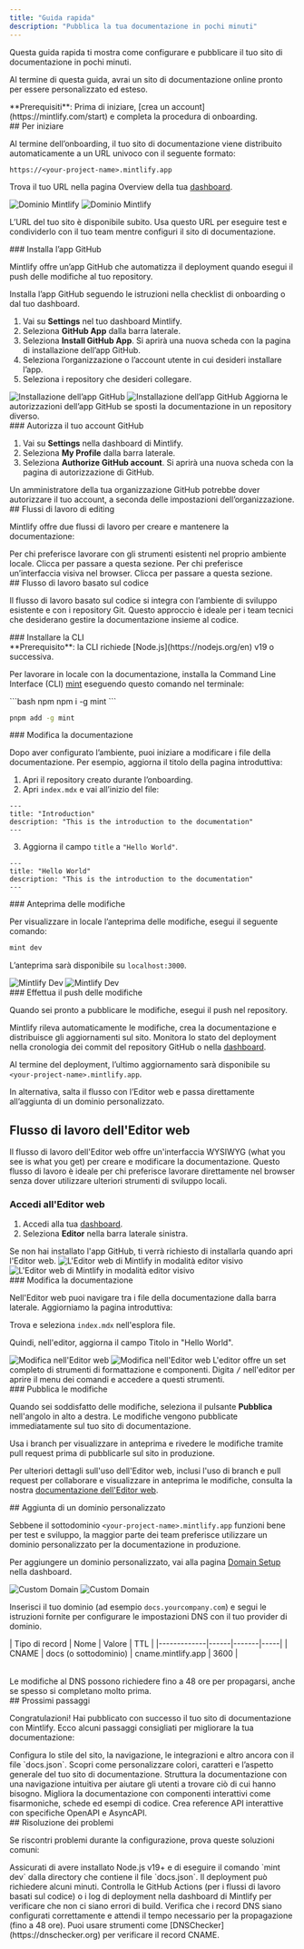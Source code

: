 ```yaml
---
title: "Guida rapida"
description: "Pubblica la tua documentazione in pochi minuti"
---
```


Questa guida rapida ti mostra come configurare e pubblicare il tuo sito di documentazione in pochi minuti.

Al termine di questa guida, avrai un sito di documentazione online pronto per essere personalizzato ed esteso.

<Info>
  **Prerequisiti**: Prima di iniziare, [crea un account](https://mintlify.com/start) e completa la procedura di onboarding.
</Info>

<div id="getting-started">
  ## Per iniziare
</div>

Al termine dell’onboarding, il tuo sito di documentazione viene distribuito automaticamente a un URL univoco con il seguente formato:

```
https://<your-project-name>.mintlify.app
```

Trova il tuo URL nella pagina Overview della tua [dashboard](https://dashboard.mintlify.com/).

<Frame>
  <img src="/images/quickstart/mintlify-domain-light.png" alt="Dominio Mintlify" className="block dark:hidden" />

  <img src="/images/quickstart/mintlify-domain-dark.png" alt="Dominio Mintlify" className="hidden dark:block" />
</Frame>

L’URL del tuo sito è disponibile subito. Usa questo URL per eseguire test e condividerlo con il tuo team mentre configuri il sito di documentazione.

<div id="install-the-github-app">
  ### Installa l’app GitHub
</div>

Mintlify offre un’app GitHub che automatizza il deployment quando esegui il push delle modifiche al tuo repository.

Installa l’app GitHub seguendo le istruzioni nella checklist di onboarding o dal tuo dashboard.

1. Vai su **Settings** nel tuo dashboard Mintlify.
2. Seleziona **GitHub App** dalla barra laterale.
3. Seleziona **Install GitHub App**. Si aprirà una nuova scheda con la pagina di installazione dell’app GitHub.
4. Seleziona l’organizzazione o l’account utente in cui desideri installare l’app.
5. Seleziona i repository che desideri collegare.

<Frame>
  <img src="/images/quickstart/github-app-installation-light.png" alt="Installazione dell’app GitHub" className="block dark:hidden" />

  <img src="/images/quickstart/github-app-installation-dark.png" alt="Installazione dell’app GitHub" className="hidden dark:block" />
</Frame>

<Info>
  Aggiorna le autorizzazioni dell’app GitHub se sposti la documentazione in un repository diverso.
</Info>

<div id="authorize-your-github-account">
  ### Autorizza il tuo account GitHub
</div>

1. Vai su **Settings** nella dashboard di Mintlify.
2. Seleziona **My Profile** dalla barra laterale.
3. Seleziona **Authorize GitHub account**. Si aprirà una nuova scheda con la pagina di autorizzazione di GitHub.

<Info>
  Un amministratore della tua organizzazione GitHub potrebbe dover autorizzare il tuo account, a seconda delle impostazioni dell’organizzazione.
</Info>

<div id="editing-workflows">
  ## Flussi di lavoro di editing
</div>

Mintlify offre due flussi di lavoro per creare e mantenere la documentazione:

<Card title="Flusso di lavoro basato sul codice" icon="terminal" horizontal href="#code-based-workflow">
  Per chi preferisce lavorare con gli strumenti esistenti nel proprio ambiente locale. Clicca per passare a questa sezione.
</Card>

<Card title="Flusso di lavoro con editor web" icon="mouse-pointer-2" horizontal href="#web-editor-workflow">
  Per chi preferisce un’interfaccia visiva nel browser. Clicca per passare a questa sezione.
</Card>

<div id="code-based-workflow">
  ## Flusso di lavoro basato sul codice
</div>

Il flusso di lavoro basato sul codice si integra con l’ambiente di sviluppo esistente e con i repository Git. Questo approccio è ideale per i team tecnici che desiderano gestire la documentazione insieme al codice.

<div id="install-the-cli">
  ### Installare la CLI
</div>

<Info>
  **Prerequisito**: la CLI richiede [Node.js](https://nodejs.org/en) v19 o successiva.
</Info>

Per lavorare in locale con la documentazione, installa la Command Line Interface (CLI) [mint](https://www.npmjs.com/package/mint) eseguendo questo comando nel terminale:

<CodeGroup>
  ```bash npm
  npm i -g mint
  ```

  ```bash pnpm
  pnpm add -g mint
  ```
</CodeGroup>

<div id="edit-the-documentation">
  ### Modifica la documentazione
</div>

Dopo aver configurato l’ambiente, puoi iniziare a modificare i file della documentazione. Per esempio, aggiorna il titolo della pagina introduttiva:

1. Apri il repository creato durante l’onboarding.
2. Apri `index.mdx` e vai all’inizio del file:

```mdx index.mdx
---
title: "Introduction"
description: "This is the introduction to the documentation"
---
```

3. Aggiorna il campo `title` a `"Hello World"`.

```mdx index.mdx {2}
---
title: "Hello World"
description: "This is the introduction to the documentation"
---
```

<div id="preview-the-changes">
  ### Anteprima delle modifiche
</div>

Per visualizzare in locale l’anteprima delle modifiche, esegui il seguente comando:

```bash
mint dev
```

L’anteprima sarà disponibile su `localhost:3000`.

<Frame>
  <img src="/images/quickstart/mintlify-dev-light.png" alt="Mintlify Dev" className="block dark:hidden" />

  <img src="/images/quickstart/mintlify-dev-dark.png" alt="Mintlify Dev" className="hidden dark:block" />
</Frame>

<div id="push-the-changes">
  ### Effettua il push delle modifiche
</div>

Quando sei pronto a pubblicare le modifiche, esegui il push nel repository.

Mintlify rileva automaticamente le modifiche, crea la documentazione e distribuisce gli aggiornamenti sul sito. Monitora lo stato del deployment nella cronologia dei commit del repository GitHub o nella [dashboard](https://dashboard.mintlify.com).

Al termine del deployment, l’ultimo aggiornamento sarà disponibile su `<your-project-name>.mintlify.app`.

<Card title="Vai all'aggiunta di un dominio personalizzato" icon="arrow-down" href="#adding-a-custom-domain" horizontal>
  In alternativa, salta il flusso con l’Editor web e passa direttamente all’aggiunta di un dominio personalizzato.
</Card>

## Flusso di lavoro dell&#39;Editor web

Il flusso di lavoro dell&#39;Editor web offre un&#39;interfaccia WYSIWYG (what you see is what you get) per creare e modificare la documentazione. Questo flusso di lavoro è ideale per chi preferisce lavorare direttamente nel browser senza dover utilizzare ulteriori strumenti di sviluppo locali.

### Accedi all&#39;Editor web

1. Accedi alla tua [dashboard](https://dashboard.mintlify.com).
2. Seleziona **Editor** nella barra laterale sinistra.

<Info>
  Se non hai installato l&#39;app GitHub, ti verrà richiesto di installarla quando apri l&#39;Editor web.
</Info>

<Frame>
  <img alt="L'Editor web di Mintlify in modalità editor visivo" src="/images/quickstart/web-editor-light.png" className="block dark:hidden" />

  <img alt="L'Editor web di Mintlify in modalità editor visivo" src="/images/quickstart/web-editor-dark.png" className="hidden dark:block" />
</Frame>

<div id="edit-the-documentation">
  ### Modifica la documentazione
</div>

Nell&#39;Editor web puoi navigare tra i file della documentazione dalla barra laterale. Aggiorniamo la pagina introduttiva:

Trova e seleziona `index.mdx` nell&#39;esplora file.

Quindi, nell&#39;editor, aggiorna il campo Titolo in &quot;Hello World&quot;.

<Frame>
  <img alt="Modifica nell'Editor web" src="/images/quickstart/web-editor-editing-light.png" className="block dark:hidden" />

  <img alt="Modifica nell'Editor web" src="/images/quickstart/web-editor-editing-dark.png" className="hidden dark:block" />
</Frame>

<Tip>
  L&#39;editor offre un set completo di strumenti di formattazione e componenti. Digita <kbd>/</kbd> nell&#39;editor per aprire il menu dei comandi e accedere a questi strumenti.
</Tip>

<div id="publish-your-changes">
  ### Pubblica le modifiche
</div>

Quando sei soddisfatto delle modifiche, seleziona il pulsante **Pubblica** nell&#39;angolo in alto a destra. Le modifiche vengono pubblicate immediatamente sul tuo sito di documentazione.

<Tip>
  Usa i branch per visualizzare in anteprima e rivedere le modifiche tramite pull request prima di pubblicarle sul sito in produzione.
</Tip>

Per ulteriori dettagli sull&#39;uso dell&#39;Editor web, inclusi l&#39;uso di branch e pull request per collaborare e visualizzare in anteprima le modifiche, consulta la nostra [documentazione dell&#39;Editor web](/it/editor).

<div id="adding-a-custom-domain">
  ## Aggiunta di un dominio personalizzato
</div>

Sebbene il sottodominio `<your-project-name>.mintlify.app` funzioni bene per test e sviluppo, la maggior parte dei team preferisce utilizzare un dominio personalizzato per la documentazione in produzione.

Per aggiungere un dominio personalizzato, vai alla pagina [Domain Setup](https://dashboard.mintlify.com/settings/deployment/custom-domain) nella dashboard.

<Frame>
  <img src="/images/quickstart/custom-domain-light.png" alt="Custom Domain" className="block dark:hidden" />

  <img src="/images/quickstart/custom-domain-dark.png" alt="Custom Domain" className="hidden dark:block" />
</Frame>

Inserisci il tuo dominio (ad esempio `docs.yourcompany.com`) e segui le istruzioni fornite per configurare le impostazioni DNS con il tuo provider di dominio.

<Table>
  | Tipo di record | Nome | Valore | TTL |
  |-------------|------|-------|-----|
  | CNAME | docs (o sottodominio) | cname.mintlify.app | 3600 |
</Table>

<Info>
  Le modifiche al DNS possono richiedere fino a 48 ore per propagarsi, anche se spesso si completano molto prima.
</Info>

<div id="next-steps">
  ## Prossimi passaggi
</div>

Congratulazioni! Hai pubblicato con successo il tuo sito di documentazione con Mintlify. Ecco alcuni passaggi consigliati per migliorare la tua documentazione:

<Card title="Configura le impostazioni globali" icon="settings" href="it/organize/settings" horizontal>
  Configura lo stile del sito, la navigazione, le integrazioni e altro ancora con il file `docs.json`.
</Card>

<Card title="Personalizza il tema" icon="paintbrush" href="it/customize/themes" horizontal>
  Scopri come personalizzare colori, caratteri e l’aspetto generale del tuo sito di documentazione.
</Card>

<Card title="Organizza la navigazione" icon="map" href="it/organize/navigation" horizontal>
  Struttura la documentazione con una navigazione intuitiva per aiutare gli utenti a trovare ciò di cui hanno bisogno.
</Card>

<Card title="Aggiungi componenti interattivi" icon="puzzle" href="/it/components/accordions" horizontal>
  Migliora la documentazione con componenti interattivi come fisarmoniche, schede ed esempi di codice.
</Card>

<Card title="Configura le reference API" icon="code" href="/it/api-playground/overview" horizontal>
  Crea reference API interattive con specifiche OpenAPI e AsyncAPI.
</Card>

<div id="troubleshooting">
  ## Risoluzione dei problemi
</div>

Se riscontri problemi durante la configurazione, prova queste soluzioni comuni:

<AccordionGroup>
  <Accordion title="L'anteprima locale non funziona">
    Assicurati di avere installato Node.js v19+ e di eseguire il comando `mint dev` dalla directory che contiene il file `docs.json`.
  </Accordion>

  <Accordion title="Le modifiche non sono visibili sul sito live">
    Il deployment può richiedere alcuni minuti. Controlla le GitHub Actions (per i flussi di lavoro basati sul codice) o i log di deployment nella dashboard di Mintlify per verificare che non ci siano errori di build.
  </Accordion>

  <Accordion title="Il dominio personalizzato non si connette">
    Verifica che i record DNS siano configurati correttamente e attendi il tempo necessario per la propagazione (fino a 48 ore). Puoi usare strumenti come [DNSChecker](https://dnschecker.org) per verificare il record CNAME.
  </Accordion>
</AccordionGroup>